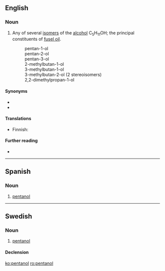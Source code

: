==English==
{{wikipedia}}

===Noun===
{{en-noun}}

# {{lb|en|organic compound}} Any of several [[isomer]]s of the [[alcohol]] C<sub>5</sub>H<sub>11</sub>OH; the principal constituents of [[fusel oil]].
#: pentan-1-ol
#: pentan-2-ol
#: pentan-3-ol
#: 2-methylbutan-1-ol
#: 3-methylbutan-1-ol
#: 3-methylbutan-2-ol (2 stereoisomers)
#: 2,2-dimethylpropan-1-ol

====Synonyms====
* {{l|en|amyl alcohol}}
* {{l|en|pentyl alcohol}}

====Translations====
{{trans-top|isomer}}
* Finnish: {{t|fi|amyylialkoholi}}
{{trans-mid}}
{{trans-bottom}}

====Further reading====
* {{pedialite|Amyl alcohol}}

----

==Spanish==
{{wikipedia|lang=es}}

===Noun===
{{es-noun|m|es}}

# {{lb|es|organic compound}} [[#English|pentanol]]

----

==Swedish==

===Noun===
{{sv-noun|c}}

# {{lb|sv|organic compound}} [[#English|pentanol]]

====Declension====
{{sv-infl-noun-c-er}}

[[ko:pentanol]]
[[ro:pentanol]]